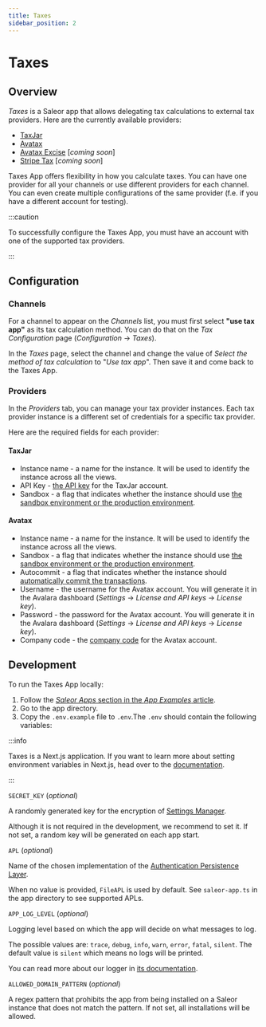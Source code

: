```yaml
---
title: Taxes
sidebar_position: 2
---
```


# Taxes

## Overview

_Taxes_ is a Saleor app that allows delegating tax calculations to external tax providers. Here are the currently available providers:

- [TaxJar](https://www.taxjar.com/)
- [Avatax](https://www.avalara.com/us/en/products/calculations.html)
- [Avatax Excise](https://developer.avalara.com/excise/) [_coming soon_]
- [Stripe Tax](https://stripe.com/tax) [_coming soon_]

Taxes App offers flexibility in how you calculate taxes. You can have one provider for all your channels or use different providers for each channel. You can even create multiple configurations of the same provider (f.e. if you have a different account for testing).

:::caution

To successfully configure the Taxes App, you must have an account with one of the supported tax providers.

:::

## Configuration

### Channels

For a channel to appear on the _Channels_ list, you must first select **"use tax app"** as its tax calculation method. You can do that on the _Tax Configuration_ page (_Configuration_ → _Taxes_).

In the _Taxes_ page, select the channel and change the value of _Select the method of tax calculation_ to "_Use tax app_". Then save it and come back to the Taxes App.

### Providers

In the _Providers_ tab, you can manage your tax provider instances. Each tax provider instance is a different set of credentials for a specific tax provider.

Here are the required fields for each provider:

#### TaxJar

- Instance name - a name for the instance. It will be used to identify the instance across all the views.
- API Key - [the API key](https://developers.taxjar.com/api/reference/#authentication) for the TaxJar account.
- Sandbox - a flag that indicates whether the instance should use [the sandbox environment or the production environment](https://developers.taxjar.com/api/reference/#sandbox-environment).

#### Avatax

- Instance name - a name for the instance. It will be used to identify the instance across all the views.
- Sandbox - a flag that indicates whether the instance should use [the sandbox environment or the production environment](https://developer.avalara.com/erp-integration-guide/sales-tax-badge/authentication-in-avatax/sandbox-vs-production/).
- Autocommit - a flag that indicates whether the instance should [automatically commit the transactions](https://developer.avalara.com/communications/dev-guide_rest_v2/commit-uncommit/).
- Username - the username for the Avatax account. You will generate it in the Avalara dashboard (_Settings_ → _License and API keys_ → _License key_).
- Password - the password for the Avatax account. You will generate it in the Avalara dashboard (_Settings_ → _License and API keys_ → _License key_).
- Company code - the [company code](https://developer.avalara.com/ecommerce-integration-guide/sales-tax-badge/transactions/simple-transactions/company-codes/) for the Avatax account.

## Development

To run the Taxes App locally:

1. Follow the [_Saleor Apps_ section in the _App Examples_ article](../../extending/apps/developing-apps/app-examples#saleor-apps).
2. Go to the app directory.
3. Copy the `.env.example` file to `.env`.The `.env` should contain the following variables:

:::info

Taxes is a Next.js application. If you want to learn more about setting environment variables in Next.js, head over to the [documentation](https://nextjs.org/docs/basic-features/environment-variables).

:::

`SECRET_KEY` (_optional_)

A randomly generated key for the encryption of [Settings Manager](https://github.com/saleor/saleor-app-sdk/blob/main/docs/settings-manager.md).

Although it is not required in the development, we recommend to set it. If not set, a random key will be generated on each app start.

`APL` (_optional_)

Name of the chosen implementation of the [Authentication Persistence Layer](https://github.com/saleor/saleor-app-sdk/blob/main/docs/apl.md).

When no value is provided, `FileAPL` is used by default. See `saleor-app.ts` in the app directory to see supported APLs.

`APP_LOG_LEVEL` (_optional_)

Logging level based on which the app will decide on what messages to log.

The possible values are: `trace`, `debug`, `info`, `warn`, `error`, `fatal`, `silent`. The default value is `silent` which means no logs will be printed.

You can read more about our logger in [its documentation](https://getpino.io/#/docs/api?id=loggerlevel-string-gettersetter).

`ALLOWED_DOMAIN_PATTERN` (_optional_)

A regex pattern that prohibits the app from being installed on a Saleor instance that does not match the pattern. If not set, all installations will be allowed.
